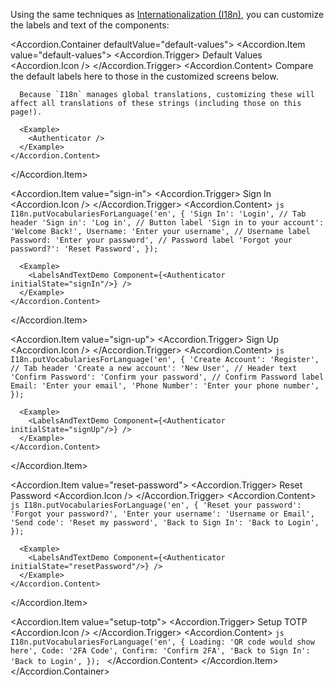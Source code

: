 


Using the same techniques as [Internationalization (I18n)](#internationalization-i18n), you can customize the labels and text of the components:

<Accordion.Container defaultValue="default-values">
  <Accordion.Item value="default-values">
    <Accordion.Trigger>
      <Text fontWeight="bold">Default Values</Text>
      <Accordion.Icon />
    </Accordion.Trigger>
    <Accordion.Content>
      Compare the default labels here to those in the customized screens below.

      Because `I18n` manages global translations, customizing these will affect all translations of these strings (including those on this page!).

      <Example>
        <Authenticator />
      </Example>
    </Accordion.Content>
  </Accordion.Item>

  <Accordion.Item value="sign-in">
    <Accordion.Trigger>
      <Text fontWeight="bold">Sign In</Text>
      <Accordion.Icon />
    </Accordion.Trigger>
    <Accordion.Content>
      ```js
      I18n.putVocabulariesForLanguage('en', {
        'Sign In': 'Login', // Tab header
        'Sign in': 'Log in', // Button label
        'Sign in to your account': 'Welcome Back!',
        Username: 'Enter your username', // Username label
        Password: 'Enter your password', // Password label
        'Forgot your password?': 'Reset Password',
      });
      ```

      <Example>
        <LabelsAndTextDemo Component={<Authenticator initialState="signIn"/>} />
      </Example>
    </Accordion.Content>
  </Accordion.Item>

  <Accordion.Item value="sign-up">
    <Accordion.Trigger>
      <Text fontWeight="bold">Sign Up</Text>
      <Accordion.Icon />
    </Accordion.Trigger>
    <Accordion.Content>
      ```js
      I18n.putVocabulariesForLanguage('en', {
        'Create Account': 'Register', // Tab header
        'Create a new account': 'New User', // Header text
        'Confirm Password': 'Confirm your password', // Confirm Password label
        Email: 'Enter your email',
        'Phone Number': 'Enter your phone number',
      });
      ```

      <Example>
        <LabelsAndTextDemo Component={<Authenticator initialState="signUp"/>} />
      </Example>
    </Accordion.Content>
  </Accordion.Item>

  <Accordion.Item value="reset-password">
    <Accordion.Trigger>
      <Text fontWeight="bold">Reset Password</Text>
      <Accordion.Icon />
    </Accordion.Trigger>
    <Accordion.Content>
      ```js
      I18n.putVocabulariesForLanguage('en', {
        'Reset your password': 'Forgot your password?',
        'Enter your username': 'Username or Email',
        'Send code': 'Reset my password',
        'Back to Sign In': 'Back to Login',
      });
      ```

      <Example>
        <LabelsAndTextDemo Component={<Authenticator initialState="resetPassword"/>} />
      </Example>
    </Accordion.Content>
  </Accordion.Item>

  <Accordion.Item value="setup-totp">
    <Accordion.Trigger>
      <Text fontWeight="bold">Setup TOTP</Text>
      <Accordion.Icon />
    </Accordion.Trigger>
    <Accordion.Content>
      ```js
      I18n.putVocabulariesForLanguage('en', {
        Loading: 'QR code would show here',
        Code: '2FA Code',
        Confirm: 'Confirm 2FA',
        'Back to Sign In': 'Back to Login',
      });
      ```
    </Accordion.Content>
  </Accordion.Item>
</Accordion.Container>
